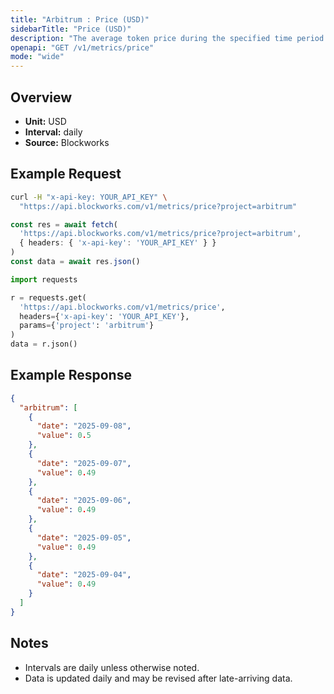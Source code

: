 ```yaml
---
title: "Arbitrum : Price (USD)"
sidebarTitle: "Price (USD)"
description: "The average token price during the specified time period for the native asset of that chain."
openapi: "GET /v1/metrics/price"
mode: "wide"
---
```


## Overview

- **Unit:** USD
- **Interval:** daily
- **Source:** Blockworks

## Example Request

<CodeGroup>

```bash cURL
curl -H "x-api-key: YOUR_API_KEY" \
  "https://api.blockworks.com/v1/metrics/price?project=arbitrum"
```

```typescript TypeScript
const res = await fetch(
  'https://api.blockworks.com/v1/metrics/price?project=arbitrum',
  { headers: { 'x-api-key': 'YOUR_API_KEY' } }
)
const data = await res.json()
```

```python Python
import requests

r = requests.get(
  'https://api.blockworks.com/v1/metrics/price',
  headers={'x-api-key': 'YOUR_API_KEY'},
  params={'project': 'arbitrum'}
)
data = r.json()
```

</CodeGroup>

## Example Response

```json
{
  "arbitrum": [
    {
      "date": "2025-09-08",
      "value": 0.5
    },
    {
      "date": "2025-09-07",
      "value": 0.49
    },
    {
      "date": "2025-09-06",
      "value": 0.49
    },
    {
      "date": "2025-09-05",
      "value": 0.49
    },
    {
      "date": "2025-09-04",
      "value": 0.49
    }
  ]
}
```

## Notes
- Intervals are daily unless otherwise noted.
- Data is updated daily and may be revised after late-arriving data.
